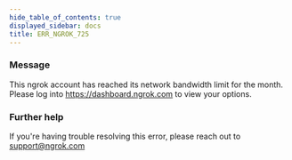 ```yaml
---
hide_table_of_contents: true
displayed_sidebar: docs
title: ERR_NGROK_725
---
```


### Message

This ngrok account has reached its network bandwidth limit for the month. Please log into https://dashboard.ngrok.com to view your options.

<ErrorDetails />

### Further help

If you're having trouble resolving this error, please reach out to [support@ngrok.com](mailto:support@ngrok.com?subject=Help%20with%20ERR_NGROK_725)
